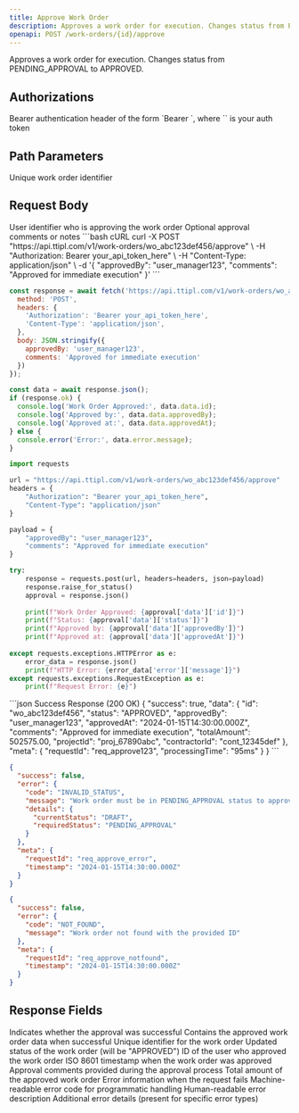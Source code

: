 ```yaml
---
title: Approve Work Order
description: Approves a work order for execution. Changes status from PENDING_APPROVAL to APPROVED
openapi: POST /work-orders/{id}/approve
---
```


Approves a work order for execution. Changes status from PENDING_APPROVAL to APPROVED.

## Authorizations

<ParamField header="Authorization" type="string" required>
  Bearer authentication header of the form `Bearer <token>`, where `<token>` is your auth token
</ParamField>

## Path Parameters

<ParamField path="id" type="string" required>
  Unique work order identifier
</ParamField>

## Request Body

<ParamField body="approvedBy" type="string" required>
  User identifier who is approving the work order
</ParamField>

<ParamField body="comments" type="string">
  Optional approval comments or notes
</ParamField>

<RequestExample>
```bash cURL
curl -X POST "https://api.ttipl.com/v1/work-orders/wo_abc123def456/approve" \
  -H "Authorization: Bearer your_api_token_here" \
  -H "Content-Type: application/json" \
  -d '{
    "approvedBy": "user_manager123",
    "comments": "Approved for immediate execution"
  }'
```

```javascript JavaScript
const response = await fetch('https://api.ttipl.com/v1/work-orders/wo_abc123def456/approve', {
  method: 'POST',
  headers: {
    'Authorization': 'Bearer your_api_token_here',
    'Content-Type': 'application/json',
  },
  body: JSON.stringify({
    approvedBy: 'user_manager123',
    comments: 'Approved for immediate execution'
  })
});

const data = await response.json();
if (response.ok) {
  console.log('Work Order Approved:', data.data.id);
  console.log('Approved by:', data.data.approvedBy);
  console.log('Approved at:', data.data.approvedAt);
} else {
  console.error('Error:', data.error.message);
}
```

```python Python
import requests

url = "https://api.ttipl.com/v1/work-orders/wo_abc123def456/approve"
headers = {
    "Authorization": "Bearer your_api_token_here",
    "Content-Type": "application/json"
}

payload = {
    "approvedBy": "user_manager123",
    "comments": "Approved for immediate execution"
}

try:
    response = requests.post(url, headers=headers, json=payload)
    response.raise_for_status()
    approval = response.json()
    
    print(f"Work Order Approved: {approval['data']['id']}")
    print(f"Status: {approval['data']['status']}")
    print(f"Approved by: {approval['data']['approvedBy']}")
    print(f"Approved at: {approval['data']['approvedAt']}")
    
except requests.exceptions.HTTPError as e:
    error_data = response.json()
    print(f"HTTP Error: {error_data['error']['message']}")
except requests.exceptions.RequestException as e:
    print(f"Request Error: {e}")
```
</RequestExample>

<ResponseExample>
```json Success Response (200 OK)
{
  "success": true,
  "data": {
    "id": "wo_abc123def456",
    "status": "APPROVED",
    "approvedBy": "user_manager123",
    "approvedAt": "2024-01-15T14:30:00.000Z",
    "comments": "Approved for immediate execution",
    "totalAmount": 502575.00,
    "projectId": "proj_67890abc",
    "contractorId": "cont_12345def"
  },
  "meta": {
    "requestId": "req_approve123",
    "processingTime": "95ms"
  }
}
```

```json Error Response (400 Bad Request)
{
  "success": false,
  "error": {
    "code": "INVALID_STATUS",
    "message": "Work order must be in PENDING_APPROVAL status to approve",
    "details": {
      "currentStatus": "DRAFT",
      "requiredStatus": "PENDING_APPROVAL"
    }
  },
  "meta": {
    "requestId": "req_approve_error",
    "timestamp": "2024-01-15T14:30:00.000Z"
  }
}
```

```json Not Found Error (404 Not Found)
{
  "success": false,
  "error": {
    "code": "NOT_FOUND",
    "message": "Work order not found with the provided ID"
  },
  "meta": {
    "requestId": "req_approve_notfound",
    "timestamp": "2024-01-15T14:30:00.000Z"
  }
}
```
</ResponseExample>

## Response Fields

<ResponseField name="success" type="boolean">
  Indicates whether the approval was successful
</ResponseField>

<ResponseField name="data" type="object">
  Contains the approved work order data when successful
  
  <Expandable title="Approval Data Object">
    <ResponseField name="data.id" type="string">
      Unique identifier for the work order
    </ResponseField>
    <ResponseField name="data.status" type="string">
      Updated status of the work order (will be "APPROVED")
    </ResponseField>
    <ResponseField name="data.approvedBy" type="string">
      ID of the user who approved the work order
    </ResponseField>
    <ResponseField name="data.approvedAt" type="string">
      ISO 8601 timestamp when the work order was approved
    </ResponseField>
    <ResponseField name="data.comments" type="string">
      Approval comments provided during the approval process
    </ResponseField>
    <ResponseField name="data.totalAmount" type="number">
      Total amount of the approved work order
    </ResponseField>
  </Expandable>
</ResponseField>

<ResponseField name="error" type="object">
  Error information when the request fails
  
  <Expandable title="Error Object">
    <ResponseField name="error.code" type="string">
      Machine-readable error code for programmatic handling
    </ResponseField>
    <ResponseField name="error.message" type="string">
      Human-readable error description
    </ResponseField>
    <ResponseField name="error.details" type="object">
      Additional error details (present for specific error types)
    </ResponseField>
  </Expandable>
</ResponseField>
